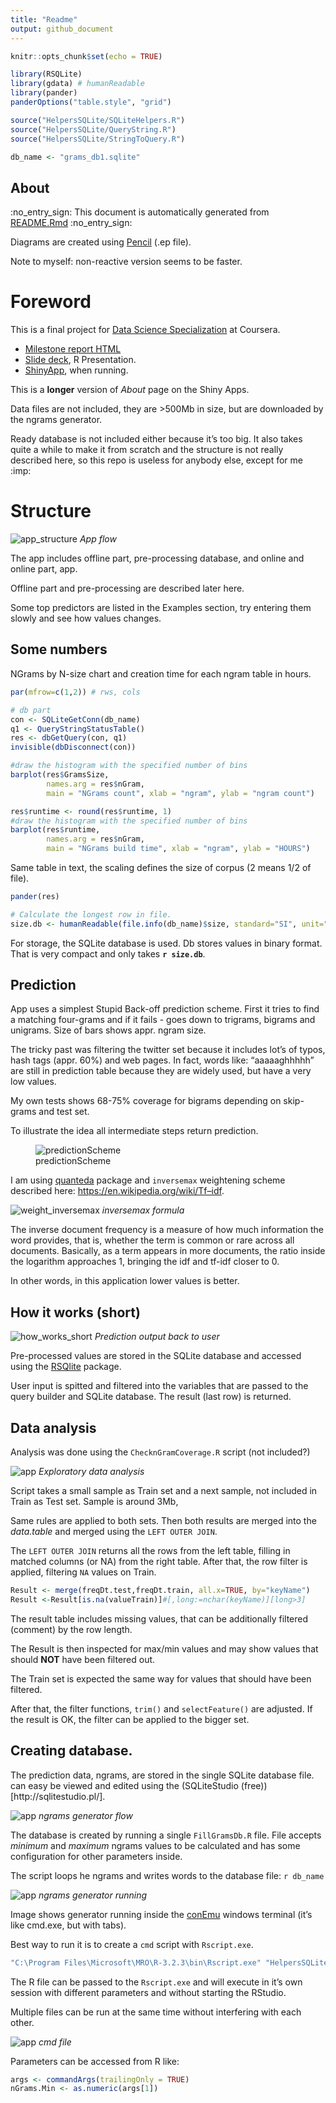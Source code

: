 ```yaml
---
title: "Readme"
output: github_document
---
```


```r
knitr::opts_chunk$set(echo = TRUE)
```

```r
library(RSQLite)
library(gdata) # humanReadable 
library(pander)
panderOptions("table.style", "grid")

source("HelpersSQLite/SQLiteHelpers.R")
source("HelpersSQLite/QueryString.R")
source("HelpersSQLite/StringToQuery.R")

db_name <- "grams_db1.sqlite"
```

## About ##

:no_entry_sign: This document is automatically generated from [README.Rmd](README.Rmd) :no_entry_sign:

Diagrams are created using [Pencil](http://pencil.evolus.vn/) (.ep file).

Note to myself: non-reactive version seems to be faster.

# Foreword #

This is a final project for [Data Science Specialization](https://www.coursera.org/specializations/jhu-data-science) at Coursera.

- [Milestone report HTML](http://htmlpreview.github.io/?https://github.com/Muhomorik/DSS_Capstone/blob/master/Milestone_Report.html)
- [Slide deck](http://rpubs.com/Muhomorik/dssSlides), R Presentation.
- [ShinyApp](https://muhomorik.shinyapps.io/10_-_DSS_Capstone_Project/), when running.

This is a **longer** version of *About* page on the Shiny Apps.

Data files are not included, they are >500Mb in size, but are downloaded by the
ngrams generator.

Ready database is not included either because it's too big. It also takes quite a while
to make it from scratch and the structure is not really described here, so this repo
is useless for anybody else, except for me  :imp:

# Structure #

![app_structure](myimg/App.png)
*App flow*

The app includes offline part, pre-processing database, and online and online part, app.

Offline part and pre-processing are described later here.

Some top predictors are listed in the Examples section, try entering them slowly and
see how values changes.

## Some numbers ##

NGrams by N-size chart and creation time for each ngram table in hours.

```r

par(mfrow=c(1,2)) # rws, cols

# db part
con <- SQLiteGetConn(db_name)
q1 <- QueryStringStatusTable()
res <- dbGetQuery(con, q1)
invisible(dbDisconnect(con))

#draw the histogram with the specified number of bins
barplot(res$GramsSize,
        names.arg = res$nGram,
        main = "NGrams count", xlab = "ngram", ylab = "ngram count")

res$runtime <- round(res$runtime, 1)
#draw the histogram with the specified number of bins
barplot(res$runtime,
        names.arg = res$nGram,
        main = "NGrams build time", xlab = "ngram", ylab = "HOURS")


```

Same table in text, the scaling defines the size of corpus (2 means 1/2 of file).

```r

pander(res)

```

```r

# Calculate the longest row in file.
size.db <- humanReadable(file.info(db_name)$size, standard="SI", unit="MB")

```

For storage, the SQLite database is used. Db stores values in binary format.
That is very compact and only takes **`r size.db`**.

## Prediction ##

App uses a simplest Stupid Back-off prediction scheme. First it tries to find a
matching four-grams and if it fails - goes down to trigrams, bigrams and unigrams. 
Size of bars shows appr. ngram size.

The tricky past was filtering the twitter set because it includes lot's of
typos, hash tags (appr. 60%) and web pages. In fact, words like: "aaaaaghhhhh" are still in prediction
table because they are widely used, but have a very low values.

My own tests shows 68-75% coverage for bigrams depending on skip-grams and test set.

To illustrate the idea all intermediate steps return prediction.

![predictionScheme](myimg/StupidBackof.png)

I am using [quanteda](https://github.com/kbenoit/quanteda) package and `inversemax`
 weightening scheme described here: [https://en.wikipedia.org/wiki/Tf–idf](https://en.wikipedia.org/wiki/Tf–idf).

![weight_inversemax](myimg/weight_inversemax.png)
*inversemax formula*

The inverse document frequency is a measure of how much information the word provides, that is, whether the term is common or rare across all documents. Basically, as a term appears in more documents, the ratio inside the logarithm approaches 1, bringing the idf and tf-idf closer to 0.

In other words, in this application lower values is better.

## How it works (short) ##

![how_works_short](myimg/Prediction.png)
*Prediction output back to user*

Pre-processed values are stored in the SQLite database and accessed using the 
[RSQlite](https://github.com/rstats-db/RSQLite) package.

User input is spitted and filtered into the variables that are passed to the query 
builder and SQLite database. The result (last row) is returned.

## Data analysis ##

Analysis was done using the `ChecknGramCoverage.R` script (not included?)

![app](myimg/Filter.png)
*Exploratory data analysis*

Script takes a small sample as Train set and a next sample, not included in Train 
as Test set. Sample is around 3Mb,

Same rules are applied to both sets. Then both results are merged into the *data.table* 
and merged using the `LEFT OUTER JOIN`.

The `LEFT OUTER JOIN` returns all the rows from the left table, filling in matched columns (or NA) from the right table. After that, the row filter is applied, filtering `NA` values on Train.

```r
Result <- merge(freqDt.test,freqDt.train, all.x=TRUE, by="keyName")
Result <-Result[is.na(valueTrain)]#[,long:=nchar(keyName)][long>3]
```

The result table includes missing values, that can be additionally filtered (comment)
by the row length.

The Result is then inspected for max/min values and may show values that should **NOT** have been
filtered out. 

The Train set is expected the same way for values that should have been filtered.

After that, the filter functions, `trim()` and `selectFeature()` are adjusted.
If the result is OK, the filter can be applied to the bigger set.


## Creating database. ##

The prediction data, ngrams, are stored in the single SQLite database file. can easy be viewed and
edited using the (SQLiteStudio (free))[http://sqlitestudio.pl/].

![app](myimg/FillGramsDb.png)
*ngrams generator flow*

The database is created by running a single `FillGramsDb.R` file. 
File accepts *minimum* and *maximum* ngrams values to be calculated and has some 
configuration for other parameters inside.

The script loops he ngrams and writes words to the database file: `r db_name` 

![app](myimg/FillGrams_running.png)
*ngrams generator running*

Image shows generator running inside the [conEmu](https://conemu.github.io/) windows terminal
(it's like cmd.exe, but with tabs).

Best way to run it is to create a `cmd` script with `Rscript.exe`.

```r
"C:\Program Files\Microsoft\MRO\R-3.2.3\bin\Rscript.exe" "HelpersSQLite\FillGramsDb.R" 1 4
```

The R file can be passed to the `Rscript.exe` and will execute in it's own session
with different parameters and without starting the RStudio.

Multiple files can be run at the same time without interfering with each other.

![app](myimg/FillGrams_cmd.png)
*cmd file*

Parameters can be accessed from R like:

```r
args <- commandArgs(trailingOnly = TRUE)
nGrams.Min <- as.numeric(args[1])
```








